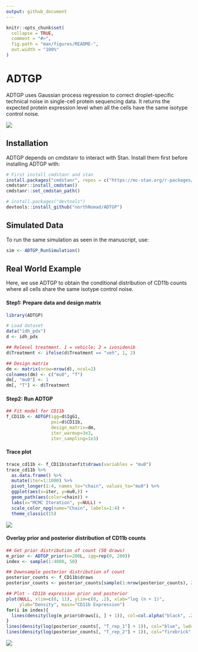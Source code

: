 ```yaml
---
output: github_document
---
```


<!-- README.md is generated from README.Rmd. Please edit that file -->

```r
knitr::opts_chunk$set(
  collapse = TRUE,
  comment = "#>",
  fig.path = "man/figures/README-",
  out.width = "100%"
)
```

# ADTGP

ADTGP uses Gaussian process regression to correct droplet-specific technical noise in single-cell protein sequencing data. It returns the expected protein expression level when all the cells have the same isotype control noise.

![](images/rect47161-2.png)

## Installation

ADTGP depends on cmdstanr to interact with Stan. Install them first before installing ADTGP with:

``` r
# First install cmdstanr and stan
install.packages("cmdstanr", repos = c("https://mc-stan.org/r-packages/", getOption("repos")))
cmdstanr::install_cmdstan()
cmdstanr::set_cmdstan_path()

# install.packages("devtools")
devtools::install_github("northNomad/ADTGP")
```

## Simulated Data

To run the same simulation as seen in the manuscript, use:

```r
sim <- ADTGP_RunSimulation()
```

## Real World Example

Here, we use ADTGP to obtain the conditional distribution of CD11b counts where all cells share the same isotype control noise.

#### Step1: Prepare data and design matrix

```r
library(ADTGP)

# Load dataset
data("idh_pdx")
d <- idh_pdx

## Relevel treatment. 1 = vehicle; 2 = ivosidenib
d$Treatment <- ifelse(d$Treatment == "veh", 1, 2)

## Design matrix
dm <- matrix(nrow=nrow(d), ncol=2)
colnames(dm) <- c("mu0", "T")
dm[, "mu0"] <- 1
dm[, "T"] <- d$Treatment
```

#### Step2: Run ADTGP

```r
## Fit model for CD11b
f_CD11b <- ADTGP(igg=d$IgG1,
                 poi=d$CD11b,
                 design_matrix=dm,
                 iter_warmup=3e3,
                 iter_sampling=1e3)
```

#### Trace plot

```r
trace_cd11b <- f_CD11b$stanfit$draws(variables = "mu0")
trace_cd11b %>%
  as.data.frame() %>%
  mutate(iter=1:1000) %>%
  pivot_longer(1:4, names_to="chain", values_to="mu0") %>%
  ggplot(aes(x=iter, y=mu0,)) +
  geom_path(aes(color=chain)) +
  labs(x="MCMC Iteration", y=NULL) +
  scale_color_npg(name="Chain", labels=1:4) +
  theme_classic(15)
```

![](images/p_trace_cd11b.png)

#### Overlay prior and posterior distribution of CD11b counts

```r
## Get prior distribution of count (50 draws)
m_prior <- ADTGP_prior(n=200L, igg=rep(0, 200))
index <- sample(1:4000, 50) 

## Downsample posterior distribution of count
posterior_counts <- f_CD11b$draws
posterior_counts <- posterior_counts[sample(1:nrow(posterior_counts), 200), ]

## Plot - CD11b expression prior and posterior
plot(NULL, xlim=c(0, 11), ylim=c(0, .2), xlab="log (n + 1)",
     ylab="Density", main="CD11b Expression")
for(i in index){
  lines(density(log(m_prior$draws[i, ] + 1)), col=col.alpha("black", .2))
}
lines(density(log(posterior_counts[, "T_rep_1"] + 1)), col="blue", lwd=2)
lines(density(log(posterior_counts[, "T_rep_2"] + 1)), col="firebrick", lwd=2)

```

![](images/density_cd11b_model.png)
